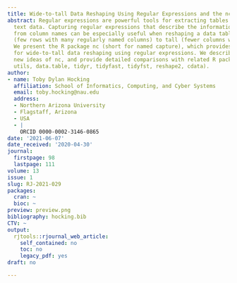 ```yaml
---
title: Wide-to-tall Data Reshaping Using Regular Expressions and the nc Package
abstract: Regular expressions are powerful tools for extracting tables from non-tabular
  text data. Capturing regular expressions that describe the information to extract
  from column names can be especially useful when reshaping a data table from wide
  (few rows with many regularly named columns) to tall (fewer columns with more rows).
  We present the R package nc (short for named capture), which provides functions
  for wide-to-tall data reshaping using regular expressions. We describe the main
  new ideas of nc, and provide detailed comparisons with related R packages (stats,
  utils, data.table, tidyr, tidyfast, tidyfst, reshape2, cdata).
author:
- name: Toby Dylan Hocking
  affiliation: School of Informatics, Computing, and Cyber Systems
  email: toby.hocking@nau.edu
  address:
  - Northern Arizona University
  - Flagstaff, Arizona
  - USA
  - |
    ORCID 0000-0002-3146-0865
date: '2021-06-07'
date_received: '2020-04-30'
journal:
  firstpage: 98
  lastpage: 111
volume: 13
issue: 1
slug: RJ-2021-029
packages:
  cran: ~
  bioc: ~
preview: preview.png
bibliography: hocking.bib
CTV: ~
output:
  rjtools::rjournal_web_article:
    self_contained: no
    toc: no
    legacy_pdf: yes
draft: no

---
```


